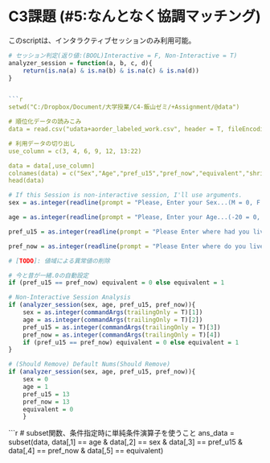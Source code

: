 # C3課題 (#5:なんとなく協調マッチング)
このscriptは、インタラクティブセッションのみ利用可能。
```{r Utility}
# セッション判定(返り値:(BOOL)Interactive = F, Non-Interactive = T)
analyzer_session = function(a, b, c, d){	
	return(is.na(a) & is.na(b) & is.na(c) & is.na(d))
}


```{r Read_Data}
setwd("C:/Dropbox/Document/大学授業/C4-飯山ゼミ/+Assignment/@data")

# 順位化データの読みこみ
data = read.csv("udata+aorder_labeled_work.csv", header = T, fileEncoding = 'shift-jis')

# 利用データの切り出し
use_column = c(3, 4, 6, 9, 12, 13:22)

data = data[,use_column]
colnames(data) = c("Sex","Age","pref_u15","pref_now","equivalent","shrimp","conger_eel","tuna","squid","sea_urchin","salmon_roe","egg","fatty flesh","tuna_roll","cucumber")
head(data)

```

```{r interacrive_session}
# If this Session is non-interactive session, I'll use arguments.
sex = as.integer(readline(prompt = "Please, Enter your Sex...(M = 0, F = 1)> "))

age = as.integer(readline(prompt = "Please, Enter your Age...(-20 = 0, 20- = 1, 30- = 2, 40- = 3, 50- = 4, 60- = 5)> "))

pref_u15 = as.integer(readline(prompt = "Please Enter where had you lived in? (Answer in Pref Number)> "))

pref_now = as.integer(readline(prompt = "Please Enter where do you live in? (Answer in Pref Number)> "))

# [TODO]: 値域による異常値の削除

# 今と昔が一緒.0の自動設定
if (pref_u15 == pref_now) equivalent = 0 else equivalent = 1

# Non-Interactive Session Analysis
if (analyzer_session(sex, age, pref_u15, pref_now)){
	sex = as.integer(commandArgs(trailingOnly = T)[1])
	age = as.integer(commandArgs(trailingOnly = T)[2])
	pref_u15 = as.integer(commandArgs(trailingOnly = T)[3])
	pref_now = as.integer(commandArgs(trailingOnly = T)[4])
	if (pref_u15 == pref_now) equivalent = 0 else equivalent = 1
}

# (Should Remove) Default Nums(Should Remove)
if (analyzer_session(sex, age, pref_u15, pref_now)){
	sex = 0
	age = 1
	pref_u15 = 13
	pref_now = 13
	equivalent = 0
	}

```

```{r harmony_Filtering}
# subset関数、条件指定時に単純条件演算子を使うこと
ans_data = subset(data, data[,1] == age & data[,2] == sex & data[,3] == pref_u15 & data[,4] == pref_now & data[,5] == equivalent)